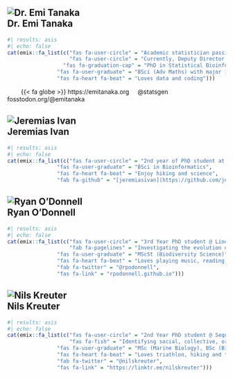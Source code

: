 

::: {.panel-tabset .f1}

## ![Dr. Emi Tanaka](`r photo_path`images/team/emi-square.png){.circle-image-120}<br>Dr. Emi Tanaka

::: f2

```r
#| results: asis
#| echo: false
cat(emix::fa_list(c("fas fa-user-circle" = "Academic statistician passionate about data science and open source software",
                    "fas fa-user-circle" = "Currently, Deputy Director of ANU Biological Data Science Institute and Executive Editor of R Journal",
                  "fas fa-graduation-cap" = "PhD in Statistical Bioinformatics",
                "fas fa-user-graduate" = "BSci (Adv Maths) with major in Mathematics and Statistics",
                "fas fa-heart fa-beat" = "Loves data and coding")))
```


&nbsp; &nbsp; &nbsp; &nbsp; {{< fa globe >}} https://emitanaka.org &nbsp; &nbsp; <i class="fab fa-twitter"></i> @statsgen &nbsp; &nbsp; <i class="fab fa-mastodon"></i> fosstodon.org/@emitanaka


:::

## ![Jeremias Ivan](`r photo_path`images/team/jeremias-ivan.jpg){.circle-image-120}<br>Jeremias Ivan

::: f2

```r
#| results: asis
#| echo: false
cat(emix::fa_list(c("fas fa-user-circle" = "2nd year of PhD student at ANU, working on phylogenomics methods to study hybridisation",
                "fas fa-user-graduate" = "BSci in Bioinformatics",
                "fas fa-heart fa-beat" = "Enjoy hiking and science",
                "fab fa-github" = "[jeremiasivan](https://github.com/jeremiasivan)")))
```



:::



## ![Ryan O'Donnell](`r photo_path`images/team/ryan-odonnell.jpg){.circle-image-120}<br>Ryan O'Donnell

::: f2

```r
#| results: asis
#| echo: false
cat(emix::fa_list(c("fas fa-user-circle" = "3rd Year PhD student @ Linde Lab, E&E Division, RSB, ANU",
                    "fab fa-pagelines" = "Investigating the evolution of the Australian orchid flora and associated funga",
                "fas fa-user-graduate" = "MScSt (Biodiversity Science)",
                "fas fa-heart fa-beat" = "Loves playing music, reading, nature",
                "fab fa-twitter" = "@rpodonnell",
                "fas fa-link" = "rpodonnell.github.io")))
```



:::


## ![Nils Kreuter](`r photo_path`images/team/nils-kreuter.jpeg){.circle-image-120}<br>Nils Kreuter

::: f2

```r
#| results: asis
#| echo: false
cat(emix::fa_list(c("fas fa-user-circle" = "2nd Year PhD student @ Sequeira Lab, E&E Division, RSB, ANU",
                    "fas fa-fish" = "Identifying social, collective, or coordinated movement behaviour patterns in sharks using tracking data",
                "fas fa-user-graduate" = "MSc (Marine Biology), BSc (Biology)",
                "fas fa-heart fa-beat" = "Loves triathlon, hiking and the ocean",
                "fab fa-twitter" = "@nilskreuter",
                "fas fa-link" = "https://linktr.ee/nilskreuter")))
```



:::

:::
